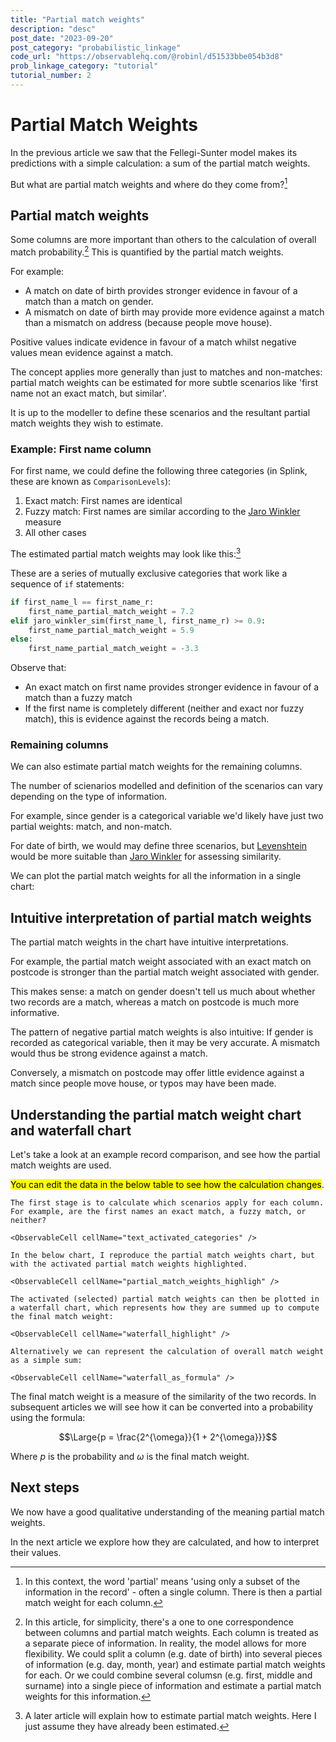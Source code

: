 ```yaml
---
title: "Partial match weights"
description: "desc"
post_date: "2023-09-20"
post_category: "probabilistic_linkage"
code_url: "https://observablehq.com/@robinl/d51533bbe054b3d8"
prob_linkage_category: "tutorial"
tutorial_number: 2
---
```








<CompactTutorialNav frontmatter={props.pageContext.frontmatter} />

# Partial Match Weights


In the previous article we saw that the Fellegi-Sunter model makes its predictions with a simple calculation: a sum of the partial match weights.

But what are partial match weights and where do they come from?[^1]

[^1]: In this context, the word 'partial' means 'using only a subset of the information in the record' - often a single column.  There is then a partial match weight for each column.



## Partial match weights

Some columns are more important than others to the calculation of overall match probability.[^2]  This is quantified by the partial match weights.

[^2]: In this article, for simplicity,  there's a one to one correspondence between columns and partial match weights. Each column is treated as a separate piece of information.  In reality, the model allows for more flexibility.  We could split a column (e.g. date of birth) into several pieces of information (e.g. day, month, year) and estimate partial match weights for each.  Or we could combine several columsn (e.g. first, middle and surname) into a single piece of information and estimate a partial match weights for this information.

For example:

-  A match on date of birth provides stronger evidence in favour of a match than a match on gender.
-  A mismatch on date of birth may provide more evidence against a match than a mismatch on address (because people move house).

Positive values indicate evidence in favour of a match whilst negative values mean evidence against a match.

The concept applies more generally than just to matches and non-matches: partial match weights can be estimated for more subtle scenarios like 'first name not an exact match, but similar'.

It is up to the modeller to define these scenarios and the resultant partial match weights they wish to estimate.

### Example:  First name column

For first name, we could define the following three categories (in Splink, these are known as `ComparisonLevels`):

1. Exact match: First names are identical
2. Fuzzy match:  First names are similar according to the [Jaro Winkler](https://en.wikipedia.org/wiki/Jaro%E2%80%93Winkler_distance#Jaro%E2%80%93Winkler_similarity) measure
3. All other cases

The estimated partial match weights may look like this:[^3]

[^3]:A later article will explain how to estimate partial match weights.  Here I just assume they have already been estimated.

<VegaLite spec={partial_match_weights_first_name} />

These are a series of mutually exclusive categories that work like a sequence of `if` statements:



```python
if first_name_l == first_name_r:
    first_name_partial_match_weight = 7.2
elif jaro_winkler_sim(first_name_l, first_name_r) >= 0.9:
    first_name_partial_match_weight = 5.9
else:
    first_name_partial_match_weight = -3.3
```

Observe that:
- An exact match on first name provides stronger evidence in favour of a match than a fuzzy match
- If the first name is completely different (neither and exact nor fuzzy match), this is evidence against the records being a match.

### Remaining columns

We can also estimate partial match weights for the remaining columns.

The number of scienarios modelled and definition of the scenarios can vary depending on the type of information.

For example, since gender is a categorical variable we'd likely have just two partial weights: match, and non-match.

For date of birth, we would may define three scenarios, but [Levenshtein](https://en.wikipedia.org/wiki/Levenshtein_distance) would be more suitable than [Jaro Winkler](https://en.wikipedia.org/wiki/Jaro%E2%80%93Winkler_distance) for assessing similarity.

We can plot the partial match weights for all the information in a single chart:

<VegaLite spec={partial_match_weights} />

## Intuitive interpretation of partial match weights

The partial match weights in the chart have intuitive interpretations.

For example, the partial match weight associated with an exact match on postcode is stronger than the partial match weight associated with gender.

This makes sense: a match on gender doesn't tell us much about whether two records are a match, whereas a match on postcode is much more informative.

The pattern of negative partial match weights is also intuitive:  If gender is recorded as categorical variable, then it may be very accurate.  A mismatch would thus be strong evidence against a match.

Conversely, a mismatch on postcode may offer little evidence against a match since people move house, or typos may have been made.

## Understanding the partial match weight chart and waterfall chart

Let's take a look at an example record comparison, and see how the partial match weights are used.

<mark>You can edit the data in the below table to see how the calculation changes</mark>.



<WithObservableProvider notebook={notebook}>
    <ObservableCell cellName="input_table" />

    The first stage is to calculate which scenarios apply for each column.  For example, are the first names an exact match, a fuzzy match, or neither?

    <ObservableCell cellName="text_activated_categories" />

    In the below chart, I reproduce the partial match weights chart, but with the activated partial match weights highlighted.

    <ObservableCell cellName="partial_match_weights_highligh" />

    The activated (selected) partial match weights can then be plotted in a waterfall chart, which represents how they are summed up to compute the final match weight:

    <ObservableCell cellName="waterfall_highlight" />

    Alternatively we can represent the calculation of overall match weight as a simple sum:

    <ObservableCell cellName="waterfall_as_formula" />

</WithObservableProvider>

The final match weight is a measure of the similarity of the two records.  In subsequent articles we will see how it can be converted into a probability using the formula:




$$\Large{p = \frac{2^{\omega}}{1 + 2^{\omega}}}$$



Where $p$ is the probability and $\omega$ is the final match weight.



## Next steps

We now have a good qualitative understanding of the meaning partial match weights.

In the next article we explore how they are calculated, and how to interpret their values.

<TutorialNav frontmatter={props.pageContext.frontmatter} />